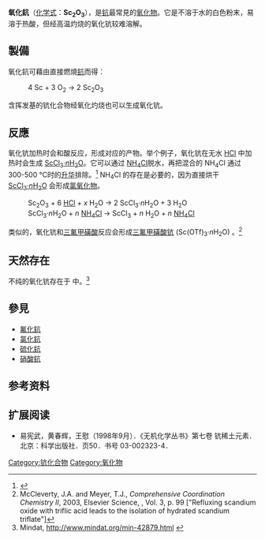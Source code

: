{{citation style|time=2017-07-15T09:21:27+00:00}}
{{Chembox
|   Name = 氧化鈧
| ImageFile=Kristallstruktur Indiumoxid.png
| IUPACName = Scandium(III) oxide
|   OtherNames = 氧化鈧(III)
| Section1 = {{Chembox Identifiers
| CASNo = 12060-08-1
| CASNo_Ref = {{cascite|correct|CAS}}
|  PubChem  =  4583683
|  InChI  =  1S/3O.2Sc
|  SMILES  =  O=[Sc]O[Sc]=O
}}
| Section2 = {{Chembox Properties
|   Formula = Sc<sub>2</sub>O<sub>3</sub>
|   MolarMass = 137.91
|   Appearance = 白色粉末<ref name="GESTIS"/>
|   Density = 3.86 g/cm<sup>3</sup><ref name="GESTIS"/>
|   Solubility = 不溶
|   MeltingPt = 2485℃<ref name="GESTIS">{{GESTIS|Name=Scandiumoxid|ZVG=125165|CAS=12060-08-1|Datum=12. Dezember 2012}}.</ref>
| ReflectiveIndex= 1.9943<ref name="CRC90_10_248">{{CRC Handbook|Auflage=90|Titel=Index of Refraction of Inorganic Crystals|Kapitel=10|Startseite=248}}</ref>
  }}
}}

'''氧化鈧'''（[[化学式|化学式]]：'''Sc<sub>2</sub>O<sub>3</sub>'''），是[[鈧|鈧]]最常見的[[氧化物|氧化物]]。它是不溶于水的白色粉末，易溶于热酸，但经高温灼烧的氧化钪较难溶解。

== 製備 ==
氧化鈧可藉由直接燃燒[[鈧|鈧]]而得：

:4 Sc + 3 O<sub>2</sub> → 2 Sc<sub>2</sub>O<sub>3</sub>

含挥发基的钪化合物经氧化灼烧也可以生成氧化钪。

== 反應 ==
氧化钪加热时会和酸反应，形成对应的产物。举个例子，氧化钪在无水 [[HCl|HCl]] 中加热时会生成 [[氯化钪|ScCl<sub>3</sub>·''n''H<sub>2</sub>O]]。它可以通过 [[氯化铵|NH<sub>4</sub>Cl]]脱水，再把混合的 NH<sub>4</sub>Cl 通过 300-500 °C时的[[升华|升华]]排除。<ref>{{cite journal|last=Stotz|first=Robert W.|author2=Melson, Gordon A. |title=Preparation and mechanism of formation of anhydrous scandium(III) chloride and bromide|journal=Inorganic Chemistry|date=1 July 1972|volume=11|issue=7|pages=1720–1721|doi=10.1021/ic50113a058}}</ref> NH<sub>4</sub>Cl 的存在是必要的，因为直接烘干[[氯化钪|ScCl<sub>3</sub>·''n''H<sub>2</sub>O]] 会形成[[氯氧化物|氯氧化物]]。
 
:Sc<sub>2</sub>O<sub>3</sub> + 6 [[盐酸|HCl]] + ''x'' H<sub>2</sub>O → 2 ScCl<sub>3</sub>·''n''H<sub>2</sub>O + 3 H<sub>2</sub>O
:ScCl<sub>3</sub>·''n''H<sub>2</sub>O + ''n'' [[氯化铵|NH<sub>4</sub>Cl]] → ScCl<sub>3</sub> + ''n'' H<sub>2</sub>O + ''n'' [[氯化铵|NH<sub>4</sub>Cl]]

类似的，氧化钪和[[三氟甲磺酸|三氟甲磺酸]]反应会形成[[三氟甲磺酸钪|三氟甲磺酸钪]] (Sc(OTf)<sub>3</sub>·''n''H<sub>2</sub>O) 。<ref>McCleverty, J.A. and Meyer, T.J., ''Comprehensive Coordination Chemistry II'', 2003, Elsevier Science, {{ISBN|0-08-043748-6}}, Vol. 3, p. 99 ["Refluxing scandium oxide with triflic acid leads to the isolation of hydrated scandium triflate"]</ref>

==天然存在==
不纯的氧化钪存在于 {{le|kangite}}中。<ref>Mindat, http://www.mindat.org/min-42879.html {{Wayback|url=http://www.mindat.org/min-42879.html |date=20211117231329 }}</ref>

==參見==
*[[氟化鈧|氟化鈧]]
*[[氯化鈧|氯化鈧]]
*[[硫化鈧|硫化鈧]]
*[[硝酸鈧|硝酸鈧]]

==参考资料==
{{reflist}}

==扩展阅读==
<div class="references-small">
*易宪武，黄春辉，王慰（1998年9月）．《无机化学丛书》第七卷 钪稀土元素．北京：科学出版社．页50．书号 03-002323-4．
</div>

{{钪化合物}}
{{氧化物}}
{{Authority control}}

[[Category:钪化合物|Category:钪化合物]]
[[Category:氧化物|Category:氧化物]]